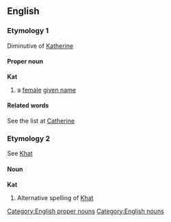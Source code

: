 == English ==
=== Etymology 1 ===
Diminutive of [[Katherine]]
==== Proper noun ====
[[Category:English proper nouns]]
'''Kat'''
# a [[female]] [[given name]]
==== Related words ====
See the list at [[Catherine]]
=== Etymology 2 ===
See [[Khat]]
==== Noun ====
[[Category:English nouns]]
'''Kat'''
# Alternative spelling of [[Khat]]